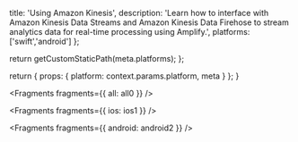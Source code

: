                   
  title: 'Using Amazon Kinesis',
  description: 'Learn how to interface with Amazon Kinesis Data Streams and Amazon Kinesis Data Firehose to stream analytics data for real-time processing using Amplify.',
  platforms: ['swift','android']
};

  return getCustomStaticPath(meta.platforms);
};

  return {
    props: {
      platform: context.params.platform,
      meta
    }
  };
}
          



<Fragments fragments={{ all: all0 }} />


<Fragments fragments={{ ios: ios1 }} />


<Fragments fragments={{ android: android2 }} />
